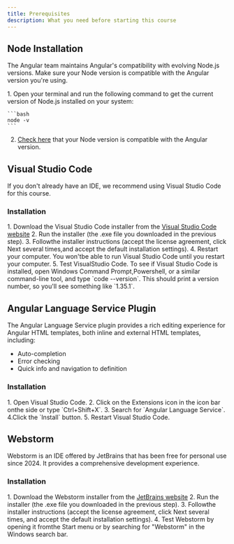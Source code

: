 ```yaml
---
title: Prerequisites
description: What you need before starting this course
---
```



## Node Installation

The Angular team maintains Angular's compatibility with evolving Node.js versions.
Make sure your Node version is compatible with the Angular version you're using.

<Steps>
1. Open your terminal and run the following command to get the current version of Node.js installed on your system:

    ```bash
    node -v
    ```

2. <a href="https://angular.dev/reference/versions#actively-supported-versions" target="_blank">Check here</a> that your Node version is compatible with the Angular version.
</Steps>

## Visual Studio Code

If you don't already have an IDE, we recommend using Visual Studio Code for this course.

### Installation

<Steps>
1. Download the Visual Studio Code installer from the <a href="https://code.visualstudio.com/" target="_blank">Visual Studio Code website</a>
2. Run the installer (the .exe file you downloaded in the previous step).
3. Followthe installer instructions (accept the license agreement, click Next several times,and accept the default installation settings).
4. Restart your computer. You won'tbe able to run Visual Studio Code until you restart your computer.
5. Test VisualStudio Code. To see if Visual Studio Code is installed, open Windows Command Prompt,Powershell, or a similar command-line tool, and type `code --version`. This should
  print a version number, so you'll see something like `1.35.1`.
</Steps>

## Angular Language Service Plugin

The Angular Language Service plugin provides a rich editing experience for Angular HTML templates, both inline and external HTML templates, including:

- Auto-completion
- Error checking
- Quick info and navigation to definition

### Installation

<Steps>
1. Open Visual Studio Code.
2. Click on the Extensions icon in the icon bar onthe side or type `Ctrl+Shift+X`.
3. Search for `Angular Language Service`.
4.Click the `Install` button.
5. Restart Visual Studio Code.
</Steps>

## Webstorm

Webstorm is an IDE offered by JetBrains that has been free for personal use since 2024.
It provides a comprehensive development experience.

### Installation

<Steps>
1. Download the Webstorm installer from the <a href="https://www.jetbrains.com/webstorm/download/" target="_blank">JetBrains website</a>
2. Run the installer (the .exe file you downloaded in the previous step).
3. Followthe installer instructions (accept the license agreement, click Next several times, and accept the default installation settings).
4. Test Webstorm by opening it fromthe Start menu or by searching for "Webstorm" in the Windows search bar.
</Steps>
